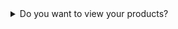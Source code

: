 <details>
<summary>Do you want to view your products?</summary>

:::info

After using the API to access products, it's important to update the cache to see the changes.

How to do it:

- Go to the upper-right corner and select the dropdown menu with your username.
- Click on 'Settings.'
- In the 'Actions' section, look for the 'Clear Cache' option.
- Click on 'Clear Cache' to update the information and view the updated products.

:::

![Clear cache](./../../../../static/img/cache.png)

</details>
